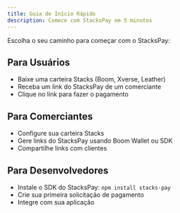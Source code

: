 ```yaml
---
title: Guia de Início Rápido  
description: Comece com StacksPay em 5 minutos
---
```


Escolha o seu caminho para começar com o StacksPay:

## Para Usuários
- Baixe uma carteira Stacks (Boom, Xverse, Leather)
- Receba um link do StacksPay de um comerciante
- Clique no link para fazer o pagamento

## Para Comerciantes
- Configure sua carteira Stacks
- Gere links do StacksPay usando Boom Wallet ou SDK
- Compartilhe links com clientes

## Para Desenvolvedores
- Instale o SDK do StacksPay: `npm install stacks-pay`
- Crie sua primeira solicitação de pagamento
- Integre com sua aplicação